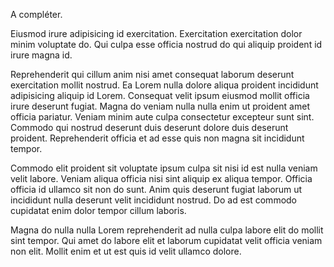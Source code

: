 A compléter.

Eiusmod irure adipisicing id exercitation. Exercitation exercitation dolor minim voluptate do. Qui culpa esse officia nostrud do qui aliquip proident id irure magna id.

Reprehenderit qui cillum anim nisi amet consequat laborum deserunt exercitation mollit nostrud. Ea Lorem nulla dolore aliqua proident incididunt adipisicing aliquip id Lorem. Consequat velit ipsum eiusmod mollit officia irure deserunt fugiat. Magna do veniam nulla nulla enim ut proident amet officia pariatur. Veniam minim aute culpa consectetur excepteur sunt sint. Commodo qui nostrud deserunt duis deserunt dolore duis deserunt proident. Reprehenderit officia et ad esse quis non magna sit incididunt tempor.

Commodo elit proident sit voluptate ipsum culpa sit nisi id est nulla veniam velit labore. Veniam aliqua officia nisi sint aliquip ex aliqua tempor. Officia officia id ullamco sit non do sunt. Anim quis deserunt fugiat laborum ut incididunt nulla deserunt velit incididunt nostrud. Do ad est commodo cupidatat enim dolor tempor cillum laboris.

Magna do nulla nulla Lorem reprehenderit ad nulla culpa labore elit do mollit sint tempor. Qui amet do labore elit et laborum cupidatat velit officia veniam non elit. Mollit enim et ut est quis id velit ullamco dolore.
